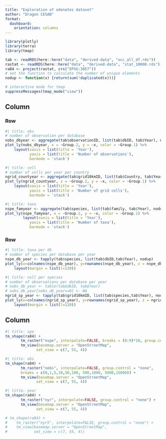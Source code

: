 ```yaml
---
title: "Exploration of odonates dataset"
author: "Dragon CESAB"
format:
  dashboard:
    orientation: columns
---
```



```r
library(plotly)
library(terra)
library(tmap)

tab <- readRDS(here::here("data", "derived-data", "occ_all_df.rds"))
rastat <- readRDS(here::here("data", "derived-data", "stat_10000.rds"))
ra84 <- project(rastat, crs("EPSG:3857"))
# set the function to calculate the number of unique elements
nodup <- function(x) {return(sum(!duplicated(x)))}

# interactive mode for tmap
suppressMessages(tmap_mode("view"))
```



## Column

### Row {.tabset}

```r
#| title: obs
# number of observation per database
nobs_dbyear <- aggregate(tab$observationID, list(tab$dbID, tab$Year), nodup)
plot_ly(nobs_dbyear, x = ~Group.2, y = ~x, color = ~Group.1) %>% 
    layout(xaxis = list(title = 'Year'),
           yaxis = list(title = 'Number of observations'), 
           barmode = 'stack')
```

```r
#| title: cell
# number of cells per year per country
ngrid_countyear <- aggregate(tab$grid10kmID, list(tab$Country, tab$Year), nodup)
plot_ly(ngrid_countyear, x = ~Group.2, y = ~x, color = ~Group.1) %>% 
    layout(xaxis = list(title = 'Year'),
           yaxis = list(title = 'Number of grid cells'), 
           barmode = 'stack')
```

```r
#| title: taxa
nspe_famyear <- aggregate(tab$species, list(tab$family, tab$Year), nodup)
plot_ly(nspe_famyear, x = ~Group.2, y = ~x, color = ~Group.1) %>% 
        layout(xaxis = list(title = 'Year'),
           yaxis = list(title = 'Number of taxa'), 
           barmode = 'stack')
```


### Row {.tabset}
```r
#| title: taxa per db
# number of species per database per year
nspe_db_year <- tapply(tab$species, list(tab$dbID,tab$Year), nodup)
plot_ly(x=colnames(nspe_db_year), y=rownames(nspe_db_year), z = nspe_db_year, type = "heatmap") %>%
    layout(margin = list(l=120))
```

```r
#| title: cell per species
# number of observations per database per year
# nobs_db_year <- table(tab$dbID, tab$Year)
# nobs_db_year[nobs_db_year==0] <- NA
ngrid_sp_year <- tapply(tab$grid10kmID, list(tab$species,tab$Year), nodup)
plot_ly(x=colnames(ngrid_sp_year), y=rownames(ngrid_sp_year), z = ngrid_sp_year, type = "heatmap") %>%
    layout(margin = list(l=120))
```



## Column {.tabset}
```r
#| title: spe
tm_shape(ra84) +
       tm_raster("nspe", interpolate=FALSE, breaks = (0:9)*10, group.control = "none") +
       tm_view(basemap.server = "OpenStreetMap",
              set_view = c(7, 55, 4))
```

```r
#| title: obs
tm_shape(ra84) +
       tm_raster("nobs", interpolate=FALSE, group.control = "none",
       breaks = c(0,1,5,10,50,100, 500,1000, 5000,15000)) +
       tm_view(basemap.server = "OpenStreetMap",
              set_view = c(7, 55, 4))

```

```r
#| title: year
tm_shape(ra84) +
       tm_raster("nyr", interpolate=FALSE, group.control = "none") +
       tm_view(basemap.server = "OpenStreetMap",
              set_view = c(7, 55, 4))

# tm_shape(ra84) +
#    tm_raster("nyr5", interpolate=FALSE, group.control = "none") +
#    tm_view(basemap.server = "OpenStreetMap",
#            set_view = c(7, 55, 4))

```




